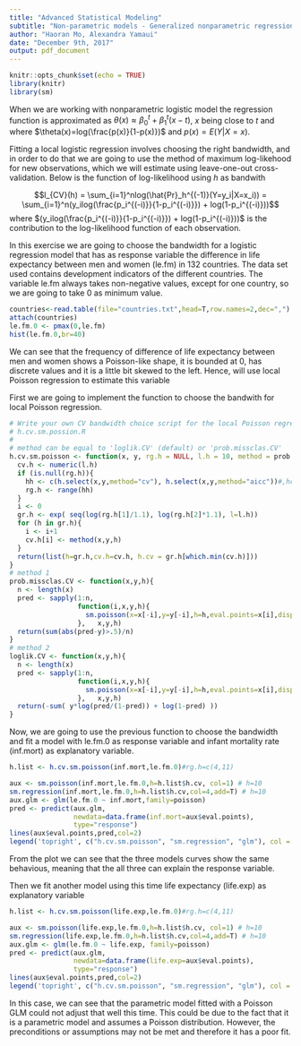 ```yaml
---
title: "Advanced Statistical Modeling"
subtitle: "Non-parametric models - Generalized nonparametric regression model"
author: "Haoran Mo, Alexandra Yamaui"
date: "December 9th, 2017"
output: pdf_document
---
```


```r
knitr::opts_chunk$set(echo = TRUE)
library(knitr)
library(sm)
```

When we are working with nonparametric logistic model the regression function is approximated as $\theta(x)\approx\beta_0^t+\beta_1^t(x-t)$, $x$ being close to $t$ and where $\theta(x)=log(\frac{p(x)}{1-p(x)})$ and $p(x)=E(Y|X=x)$.

Fitting a local logistic regression involves choosing the right bandwidth, and in order to do that we are going to use the method of maximum log-likehood for new observations, which we will estimate using leave-one-out cross-validation. Below is the function of log-likelihood using $h$ as bandwith

$$l_{CV}(h) = \sum_{i=1}^nlog(\hat{Pr}_h^{(-1)}(Y=y_i|X=x_i)) = \sum_{i=1}^n(y_ilog(\frac{p_i^{(-i)}}{1-p_i^{(-i)}}) + log(1-p_i^{(-i)}))$$
where $(y_ilog(\frac{p_i^{(-i)}}{1-p_i^{(-i)}}) + log(1-p_i^{(-i)}))$ is the contribution to the log-likelihood function of  each observation.

In this exercise we are going to choose the bandwidth for a logistic regression model that has as response variable the difference in life expectancy between men and women (le.fm) in 132 countries. The data set used contains development indicators of the different countries. The variable le.fm always takes non-negative values, except for one country, so we are going to take 0 as minimum value.
```r
countries<-read.table(file="countries.txt",head=T,row.names=2,dec=",")
attach(countries)
le.fm.0 <- pmax(0,le.fm)
hist(le.fm.0,br=40)
```

We can see that the frequency of difference of life expectancy between men and women shows a Poisson-like shape, it is bounded at 0, has discrete values and it is a little bit skewed to the left. Hence, will use local Poisson regression to estimate this variable

First we are going to implement the function to choose the bandwith for local Poisson regression.


```r

# Write your own CV bandwidth choice script for the local Poisson regression.
# h.cv.sm.possion.R
#
# method can be equal to 'loglik.CV' (default) or 'prob.missclas.CV'
h.cv.sm.poisson <- function(x, y, rg.h = NULL, l.h = 10, method = prob.missclas.CV){
  cv.h <- numeric(l.h)
  if (is.null(rg.h)){
    hh <- c(h.select(x,y,method="cv"), h.select(x,y,method="aicc"))#,hcv(x,y))
    rg.h <- range(hh)
  }
  i <- 0
  gr.h <- exp( seq(log(rg.h[1]/1.1), log(rg.h[2]*1.1), l=l.h))
  for (h in gr.h){
    i <- i+1
    cv.h[i] <- method(x,y,h)
  }
  return(list(h=gr.h,cv.h=cv.h, h.cv = gr.h[which.min(cv.h)]))
}
# method 1
prob.missclas.CV <- function(x,y,h){
  n <- length(x)
  pred <- sapply(1:n, 
                 function(i,x,y,h){
                   sm.poisson(x=x[-i],y=y[-i],h=h,eval.points=x[i],display="none")$estimate
                 },   x,y,h)
  return(sum(abs(pred-y)>.5)/n)
}
# method 2
loglik.CV <- function(x,y,h){
  n <- length(x)
  pred <- sapply(1:n, 
                 function(i,x,y,h){
                   sm.poisson(x=x[-i],y=y[-i],h=h,eval.points=x[i],display="none")$estimate
                 },   x,y,h)
  return(-sum( y*log(pred/(1-pred)) + log(1-pred) ))
}
```

Now, we are going to use the previous function to choose the bandwidth and fit a model with le.fm.0 as response variable and infant mortality rate (inf.mort) as explanatory variable.

```r
h.list <- h.cv.sm.poisson(inf.mort,le.fm.0)#rg.h=c(4,11)

aux <- sm.poisson(inf.mort,le.fm.0,h=h.list$h.cv, col=1) # h=10
sm.regression(inf.mort,le.fm.0,h=h.list$h.cv,col=4,add=T) # h=10
aux.glm <- glm(le.fm.0 ~ inf.mort,family=poisson)
pred <- predict(aux.glm, 
                newdata=data.frame(inf.mort=aux$eval.points),
                type="response")
lines(aux$eval.points,pred,col=2)
legend('topright', c("h.cv.sm.poisson", "sm.regression", "glm"), col = c('black', 'blue', 'red'), lty = c(1, 1, 1))
```

From the plot we can see that the three models curves show the same behavious, meaning that the all three can explain the response variable.

Then we fit another model using this time life expectancy (life.exp) as explanatory variable
```r
h.list <- h.cv.sm.poisson(life.exp,le.fm.0)#rg.h=c(4,11)

aux <- sm.poisson(life.exp,le.fm.0,h=h.list$h.cv, col=1) # h=10
sm.regression(life.exp,le.fm.0,h=h.list$h.cv,col=4,add=T) # h=10
aux.glm <- glm(le.fm.0 ~ life.exp, family=poisson)
pred <- predict(aux.glm, 
                newdata=data.frame(life.exp=aux$eval.points),
                type="response")
lines(aux$eval.points,pred,col=2)
legend('topright', c("h.cv.sm.poisson", "sm.regression", "glm"), col = c('black', 'blue', 'red'), lty = c(1, 1, 1))
```

In this case, we can see that the parametric model fitted with a Poisson GLM could not adjust that well this time. This could be due to the fact that it is a parametric model and assumes a Poisson distribution. However, the preconditions or assumptions may not be met and therefore it has a poor fit.